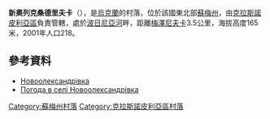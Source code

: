{{coord|50|40|7|N|35|16|0|E|scale:100000_region:UA|display=title}}

'''新奧列克桑德里夫卡'''（{{lang-uk|Новоолександрівка}}），是[[烏克蘭|烏克蘭]]的村落，位於該國東北部[[蘇梅州|蘇梅州]]，由[[克拉斯諾皮利亞區|克拉斯諾皮利亞區]]負責管轄，處於[[波日尼亞河|波日尼亞河]]畔，距離[[梅澤尼夫卡|梅澤尼夫卡]]3.5公里，海拔高度165米，2001年人口218。

==參考資料==
*[http://w1.c1.rada.gov.ua/pls/z7502/A005?rdat1=02.02.2010&rf7571=29129 Новоолександрівка]{{dead link|date=2018年3月 |bot=InternetArchiveBot |fix-attempted=yes }}
* [http://weather.in.ua/ua/symskaja/17840 Погода в селі Новоолександрівка] {{Wayback|url=http://weather.in.ua/ua/symskaja/17840 |date=20111219214954 }}

{{DEFAULTSORT:Новоолександрівка}}

[[Category:蘇梅州村落|Category:蘇梅州村落]]
[[Category:克拉斯諾皮利亞區村落|Category:克拉斯諾皮利亞區村落]]


{{Sumy-geo-stub}}